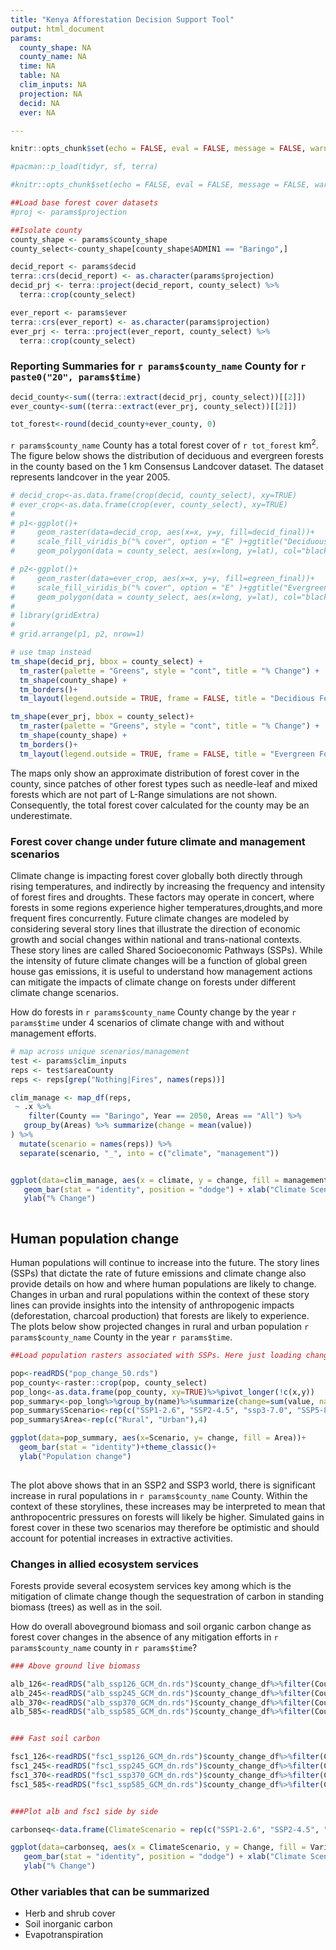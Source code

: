 ```yaml
---
title: "Kenya Afforestation Decision Support Tool"
output: html_document
params:
  county_shape: NA
  county_name: NA
  time: NA
  table: NA
  clim_inputs: NA
  projection: NA
  decid: NA
  ever: NA

---
```


```r
knitr::opts_chunk$set(echo = FALSE, eval = FALSE, message = FALSE, warning = FALSE)

#pacman::p_load(tidyr, sf, terra)

```


```r
#knitr::opts_chunk$set(echo = FALSE, eval = FALSE, message = FALSE, warning = FALSE)

##Load base forest cover datasets
#proj <- params$projection

##Isolate county 
county_shape <- params$county_shape
county_select<-county_shape[county_shape$ADMIN1 == "Baringo",]

decid_report <- params$decid
terra::crs(decid_report) <- as.character(params$projection)
decid_prj <- terra::project(decid_report, county_select) %>% 
  terra::crop(county_select)

ever_report <- params$ever
terra::crs(ever_report) <- as.character(params$projection)
ever_prj <- terra::project(ever_report, county_select) %>% 
  terra::crop(county_select)

```



### Reporting Summaries for `r params$county_name` County for `r paste0("20", params$time)`
```r

decid_county<-sum((terra::extract(decid_prj, county_select))[[2]])
ever_county<-sum((terra::extract(ever_prj, county_select))[[2]])

tot_forest<-round(decid_county+ever_county, 0)
```



`r params$county_name` County has a total forest cover of `r tot_forest` km^2^. The figure below shows the distribution of deciduous and evergreen forests in the county based on the 1 km Consensus Landcover dataset. The dataset represents landcover in the year 2005. 

```r
 
# decid_crop<-as.data.frame(crop(decid, county_select), xy=TRUE)
# ever_crop<-as.data.frame(crop(ever, county_select), xy=TRUE)
# 
# p1<-ggplot()+
#     geom_raster(data=decid_crop, aes(x=x, y=y, fill=decid_final))+
#     scale_fill_viridis_b("% cover", option = "E" )+ggtitle("Deciduous forest")+
#     geom_polygon(data = county_select, aes(x=long, y=lat), col="black", fill=NA)+theme_classic()

# p2<-ggplot()+
#     geom_raster(data=ever_crop, aes(x=x, y=y, fill=egreen_final))+
#     scale_fill_viridis_b("% cover", option = "E" )+ggtitle("Evergreen forest")+
#     geom_polygon(data = county_select, aes(x=long, y=lat), col="black", fill=NA)+theme_classic()
# 
# library(gridExtra)
# 
# grid.arrange(p1, p2, nrow=1)

# use tmap instead
tm_shape(decid_prj, bbox = county_select) + 
  tm_raster(palette = "Greens", style = "cont", title = "% Change") + 
  tm_shape(county_shape) +
  tm_borders()+
  tm_layout(legend.outside = TRUE, frame = FALSE, title = "Decidious Forest", title.position = c("left", "top"))

tm_shape(ever_prj, bbox = county_select)+ 
  tm_raster(palette = "Greens", style = "cont", title = "% Change") + 
  tm_shape(county_shape) +
  tm_borders()+
  tm_layout(legend.outside = TRUE, frame = FALSE, title = "Evergreen Forest", title.position = c("left", "top"))

```

The maps only show an approximate distribution of forest cover in the county, since patches of other forest types such as needle-leaf and mixed forests which are not part of L-Range simulations are not shown. Consequently, the total forest cover calculated for the county may be an underestimate. 

### Forest cover change under future climate and management scenarios

Climate change is impacting forest cover globally both directly through rising temperatures, and indirectly by increasing the frequency and intensity of forest fires and droughts. These factors may operate in concert, where forests in some regions experience higher temperatures,droughts,and more frequent fires concurrently. Future climate changes are modeled by considering several story lines that illustrate the direction of economic growth and social changes within national and trans-national contexts. These story lines are called Shared Socioeconomic Pathways (SSPs). While the intensity of future climate changes will be a function of global green house gas emissions, it is useful to understand how management actions can mitigate the impacts of climate change on forests under different climate change scenarios.

How do forests in `r params$county_name` County change by the year `r params$time` under 4 scenarios of climate change with and without management efforts.

```r

# map across unique scenarios/management
test <- params$clim_inputs
reps <- test$areaCounty
reps <- reps[grep("Nothing|Fires", names(reps))]

clim_manage <- map_df(reps, 
 ~ .x %>% 
    filter(County == "Baringo", Year == 2050, Areas == "All") %>% 
   group_by(Areas) %>% summarize(change = mean(value))
) %>% 
  mutate(scenario = names(reps)) %>% 
  separate(scenario, "_", into = c("climate", "management"))


ggplot(data=clim_manage, aes(x = climate, y = change, fill = management))+
   geom_bar(stat = "identity", position = "dodge") + xlab("Climate Scenario")+
   ylab("% Change")



```

## Human population change

Human populations will continue to increase into the future. The story lines (SSPs) that dictate the rate of future emissions and climate change also provide details on how and where human populations are likely to change. Changes in urban and rural populations within the context of these story lines can provide insights into the intensity of anthropogenic impacts (deforestation, charcoal production) that forests are likely to experience. The plots below show projected changes in rural and urban population `r params$county_name` County in the year `r params$time`.

```r
##Load population rasters associated with SSPs. Here just loading change in the year 2050

pop<-readRDS("pop_change_50.rds")
pop_county<-raster::crop(pop, county_select)
pop_long<-as.data.frame(pop_county, xy=TRUE)%>%pivot_longer(!c(x,y))
pop_summary<-pop_long%>%group_by(name)%>%summarize(change=sum(value, na.rm=TRUE))
pop_summary$Scenario<-rep(c("SSP1-2.6", "SSP2-4.5", "ssp3-7.0", "SSP5-8.5"),each=2)
pop_summary$Area<-rep(c("Rural", "Urban"),4)

ggplot(data=pop_summary, aes(x=Scenario, y= change, fill = Area))+
  geom_bar(stat = "identity")+theme_classic()+
  ylab("Population change")
  

```

The plot above shows that in an SSP2 and SSP3 world, there is significant increase in rural populations in `r params$county_name` County. Within the context of these storylines, these increases may be interpreted to mean that anthropocentric pressures on forests will likely be higher. Simulated gains in forest cover in these two scenarios may therefore be optimistic and should account for potential increases in extractive activities.


### Changes in allied ecosystem services

Forests provide several ecosystem services key among which is the mitigation of climate change though the sequestration of carbon in standing biomass (trees) as well as in the soil. 

How do overall aboveground biomass and soil organic carbon change as forest cover changes in the absence of any mitigation efforts in `r params$county_name` county in `r params$time`?

```r
### Above ground live biomass

alb_126<-readRDS("alb_ssp126_GCM_dn.rds")$county_change_df%>%filter(County == "Baringo", name == 2050, areas == "All" )%>%group_by(areas)%>%summarize(change= mean(value))
alb_245<-readRDS("alb_ssp245_GCM_dn.rds")$county_change_df%>%filter(County == "Baringo", name == 2050, areas == "All" )%>%group_by(areas)%>%summarize(change= mean(value))
alb_370<-readRDS("alb_ssp370_GCM_dn.rds")$county_change_df%>%filter(County == "Baringo", name == 2050, areas == "All" )%>%group_by(areas)%>%summarize(change= mean(value))
alb_585<-readRDS("alb_ssp585_GCM_dn.rds")$county_change_df%>%filter(County == "Baringo", name == 2050, areas == "All" )%>%group_by(areas)%>%summarize(change= mean(value))


### Fast soil carbon

fsc1_126<-readRDS("fsc1_ssp126_GCM_dn.rds")$county_change_df%>%filter(County == "Baringo", name == 2050, areas == "All" )%>%group_by(areas)%>%summarize(change= mean(value))
fsc1_245<-readRDS("fsc1_ssp245_GCM_dn.rds")$county_change_df%>%filter(County == "Baringo", name == 2050, areas == "All" )%>%group_by(areas)%>%summarize(change= mean(value))
fsc1_370<-readRDS("fsc1_ssp370_GCM_dn.rds")$county_change_df%>%filter(County == "Baringo", name == 2050, areas == "All" )%>%group_by(areas)%>%summarize(change= mean(value))
fsc1_585<-readRDS("fsc1_ssp585_GCM_dn.rds")$county_change_df%>%filter(County == "Baringo", name == 2050, areas == "All" )%>%group_by(areas)%>%summarize(change= mean(value))


###Plot alb and fsc1 side by side

carbonseq<-data.frame(ClimateScenario = rep(c("SSP1-2.6", "SSP2-4.5", "SSP3-7.0",               "SSP5-8.5"),each=2),Variable = rep(rep(c("Biomass", "Soil organic carbon"), 2),4),Change = c(alb_126$change, fsc1_126$change, alb_245$change, fsc1_245$change, alb_370$change, fsc1_370$change, alb_585$change, fsc1_585$change))

ggplot(data=carbonseq, aes(x = ClimateScenario, y = Change, fill = Variable))+
   geom_bar(stat = "identity", position = "dodge") + xlab("Climate Scenario")+
   ylab("% Change")

```

### Other variables that can be summarized

* Herb and shrub cover
* Soil inorganic carbon
* Evapotranspiration

